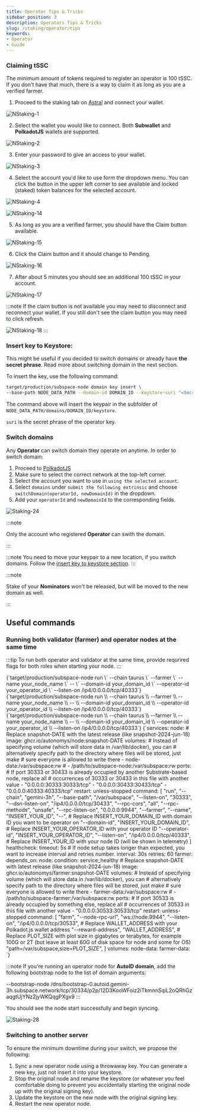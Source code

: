 ```yaml
---
title: Operator Tips & Tricks
sidebar_position: 3
description: Operators Tips & Tricks
slug: /staking/operator/tips
keywords:
- Operator
- Guide
---
```




### Claiming tSSC
The minimum amount of tokens required to register an operator is 100 tSSC.  If you don't have that much, there is a way to claim it as long as you are a verified farmer.

1. Proceed to the staking tab on [Astral](https://astral.autonomys.xyz) and connect your wallet.

![NStaking-1](/img/doc-imgs/operators-staking/NStaking-1.png)

2. Select the wallet you would like to connect. Both **Subwallet** and **PolkadotJS** wallets are supported.

![NStaking-2](/img/doc-imgs/operators-staking/NStaking-2.png)

3. Enter your password to give an access to your wallet.

![NStaking-3](/img/doc-imgs/operators-staking/NStaking-3.png)

4. Select the account you'd like to use form the dropdown menu. You can click the button in the upper left corner to see available and locked (staked) token balances for the selected account. 

![NStaking-4](/img/doc-imgs/operators-staking/NStaking-4.png)

![NStaking-14](/img/doc-imgs/operators-staking/NStaking-14.png)

5. As long as you are a verified farmer, you should have the Claim button available.

![NStaking-15](/img/doc-imgs/operators-staking/NStaking-15.png)

6. Click the Claim button and it should change to Pending.

![NStaking-16](/img/doc-imgs/operators-staking/NStaking-16.png)

7.  After about 5 minutes you should see an additional 100 tSSC in your account.

![NStaking-17](/img/doc-imgs/operators-staking/NStaking-17.png)

:::note
If the claim button is not available you may need to disconnect and reconnect your wallet. If you still don't see the claim button you may need to click refresh.

![NStaking-18](/img/doc-imgs/operators-staking/NStaking-18.png)
:::

### Insert key to Keystore:
This might be useful if you decided to switch domains or already have **the secret phrase**. Read more about switching domain in the next section.

To insert the key, use the following command:

```bash
target/production/subspace-node domain key insert \
--base-path NODE_DATA_PATH --domain-id DOMAIN_ID --keystore-suri "<Secret phrase>"
```

The command above will insert the keypair in the subfolder of `NODE_DATA_PATH/domains/DOMAIN_ID/keystore`.

`suri` is the secret phrase of the operator key.

### Switch domains

Any **Operator** can switch domain they operate on anytime. 
In order to switch domain:

1. Proceed to [PolkadotJS](https://polkadot.js.org/apps/#/explorer)
2. Make sure to select the correct network at the top-left corner. 
3. Select the account you want to use in `using the selected account`.
4. Select `domains` under `submit the following extrinsic` and choose `switchDomain(operatorId, newDomainId)` in the dropdown.
5. Add your `operatorId` and `newDomainId` to the corresponding fields. 

![Staking-24](/img/doc-imgs/operators-staking/Staking-24.png)

:::note

Only the account who registered **Operator** can swith the domain.

:::

:::note
You need to move your keypair to a new location, if you switch domains. Follow the [insert key to keystore section](#insert-key-to-keystore).
:::

:::note

Stake of your **Nominators** won't be released, but will be moved to the new domain as well. 

:::

## Useful commands
### Running both validator (farmer) and operator nodes at the same time

:::tip
To run both operator and validator at the same time, provide requrired flags for both roles when starting your node. 
:::

<Tabs groupId="OS">

<TabItem value="windows" label="🖼️ Windows" default>

<CodeBlock>
{`target/production/subspace-node run \`
--chain taurus \`
--farmer \`
--name your_node_name \`
-- \`
--domain-id your_domain_id \`
--operator-id your_operator_id \`
--listen-on /ip4/0.0.0.0/tcp/40333`}
</CodeBlock>

</TabItem>


<TabItem value="macos" label="🍎 macOS">

<CodeBlock>
{`target/production/subspace-node run \\
--chain taurus \\
--farmer \\
--name your_node_name \\
-- \\
--domain-id your_domain_id \\
--operator-id your_operator_id \\
--listen-on /ip4/0.0.0.0/tcp/40333`}
</CodeBlock>

</TabItem>

<TabItem value="linux" label="🐧 Ubuntu">

<CodeBlock>
{`target/production/subspace-node run \\
--chain taurus \\
--farmer \\
--name your_node_name \\
-- \\
--domain-id your_domain_id \\
--operator-id your_operator_id \\
--listen-on /ip4/0.0.0.0/tcp/40333`}
</CodeBlock>
</TabItem>

<TabItem value="docker" label="🐋 Docker">

<CodeBlock>
{`services:
  node:
    # Replace snapshot-DATE with the latest release (like snapshot-2024-jun-18)
    image: ghcr.io/autonomys/node:snapshot-DATE
    volumes:
# Instead of specifying volume (which will store data in /var/lib/docker), you can
# alternatively specify path to the directory where files will be stored, just make
# sure everyone is allowed to write there
      - node-data:/var/subspace:rw
#      - /path/to/subspace-node:/var/subspace:rw
    ports:
# If port 30333 or 30433 is already occupied by another Substrate-based node, replace all
# occurrences of 30333 or 30433 in this file with another value
      - "0.0.0.0:30333:30333/tcp"
      - "0.0.0.0:30433:30433/tcp"
      - "0.0.0.0:40333:40333/tcp"
    restart: unless-stopped
    command: [
      "run",
      "--chain", "gemini-3h",
      "--base-path", "/var/subspace",
      "--listen-on", "30333",
      "--dsn-listen-on", "/ip4/0.0.0.0/tcp/30433",
      "--rpc-cors", "all",
      "--rpc-methods", "unsafe",
      "--rpc-listen-on", "0.0.0.0:9944",
      "--farmer",
      "--name", "INSERT_YOUR_ID",
      "--",
      # Replace INSERT_YOUR_DOMAIN_ID with domain ID you want to be operator on
      "--domain-id", "INSERT_YOUR_DOMAIN_ID",
      # Replace INSERT_YOUR_OPERATOR_ID with your operator ID
      "--operator-id", "INSERT_YOUR_OPERATOR_ID",
      "--listen-on", "/ip4/0.0.0.0/tcp/40333",
# Replace INSERT_YOUR_ID with your node ID (will be shown in telemetry)
    ]
    healthcheck:
      timeout: 5s
# If node setup takes longer than expected, you want to increase interval and retries number.
      interval: 30s
      retries: 60
  farmer:
    depends_on:
      node:
        condition: service_healthy
    # Replace snapshot-DATE with latest release (like snapshot-2024-jun-18)
    image: ghcr.io/autonomys/farmer:snapshot-DATE
    volumes:
# Instead of specifying volume (which will store data in /var/lib/docker), you can
# alternatively specify path to the directory where files will be stored, just make
# sure everyone is allowed to write there
      - farmer-data:/var/subspace:rw
#      - /path/to/subspace-farmer:/var/subspace:rw
    ports:
# If port 30533 is already occupied by something else, replace all
# occurrences of 30533 in this file with another value
      - "0.0.0.0:30533:30533/tcp"
    restart: unless-stopped
    command: [
      "farm",
      "--node-rpc-url", "ws://node:9944",
      "--listen-on", "/ip4/0.0.0.0/tcp/30533",
# Replace WALLET_ADDRESS with your Polkadot.js wallet address
      "--reward-address", "WALLET_ADDRESS",
      # Replace PLOT_SIZE with plot size in gigabytes or terabytes, for example 100G or 2T (but leave at least 60G of disk space for node and some for OS)
      "path=/var/subspace,size=PLOT_SIZE",
    ]
volumes:
  node-data:
  farmer-data:
  `}
</CodeBlock>
</TabItem>
</Tabs>

:::note
If you're running an operator node for **AutoID domain**, add the following bootstrap node to the list of domain arguments:

--bootstrap-node /dns/bootstrap-0.autoid.gemini-3h.subspace.network/tcp/30334/p2p/12D3KooWFoiz2iTkmnnSqiL2oQRhGzaqgtUjYNz2jyWKQqgPXgx9
:::

You should see the node start successfully and begin syncing. 

![Staking-28](/img/doc-imgs/operators-staking/Staking-28.png)

### Switching to another server
To ensure the minimum downtime during your switch, we propose the following: 

1. Sync a new operator node using a throwaway key. You can generate a new key, just not insert it into your keystore. 
2. Stop the original node and rename the keystore (or whatever you feel comfortable doing to prevent you accidentally starting the original node up with the original signing key).
3. Update the keystore on the new node with the original signing key.
4. Restart the new operator node.